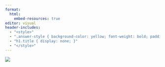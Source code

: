 ```yaml
---
format: 
  html:
    embed-resources: true
editor: visual
header-includes:
  - "<style>"
  - ".answer-style { background-color: yellow; font-weight: bold; padding: 5px; border-radius: 5px; }"
  - "h1.title { display: none; }"
  - "</style>"
---
```


![](../../../../Pictures/_AGU5121.jpg)

